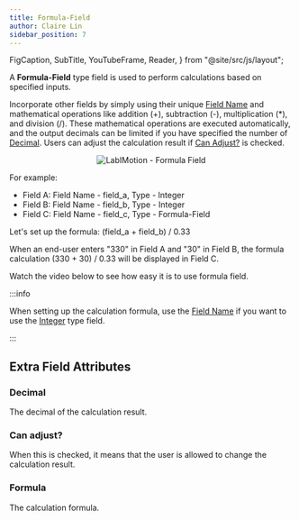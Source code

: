 ```yaml
---
title: Formula-Field
author: Claire Lin
sidebar_position: 7
---
```


  FigCaption,
  SubTitle,
  YouTubeFrame,
  Reader,
} from "@site/src/js/layout";

<Reader text="Designer" />

A **Formula-Field** type field is used to perform calculations based on specified inputs.

Incorporate other fields by simply using their unique [Field Name](../../fields#field-name) and mathematical operations like addition (+), subtraction (-), multiplication (\*), and division (/). These mathematical operations are executed automatically, and the output decimals can be limited if you have specified the number of [Decimal](#decimal). Users can adjust the calculation result if [Can Adjust?](#can-adjust) is checked.

<p align="center">
  <img src={fieldFormula} alt="LabIMotion - Formula Field" />
  <FigCaption text="Formula-Field" />
</p>

For example:

- Field A: Field Name - field_a, Type - Integer
- Field B: Field Name - field_b, Type - Integer
- Field C: Field Name - field_c, Type - Formula-Field

Let's set up the formula: (field_a + field_b) / 0.33

When an end-user enters "330" in Field A and "30" in Field B, the formula calculation (330 + 30) / 0.33 will be displayed in Field C.

Watch the video below to see how easy it is to use formula field.

<YouTubeFrame
  src="https://www.youtube-nocookie.com/embed/KQiWymP4M-g"
  title="Designer - Formula Field"
/>
<FigCaption text="LabIMotion: Designer - Formula Field" />

:::info

When setting up the calculation formula, use the [Field Name](../../fields#field-name) if you want to use the [Integer](integer) type field.

:::

## Extra Field Attributes

### Decimal

The decimal of the calculation result.

### Can adjust?

When this is checked, it means that the user is allowed to change the calculation result.

### Formula

The calculation formula.
